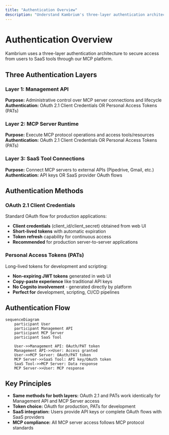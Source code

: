 ```yaml
---
title: "Authentication Overview"
description: "Understand Kambrium's three-layer authentication architecture"
---
```


# Authentication Overview

Kambrium uses a three-layer authentication architecture to secure access from users to SaaS tools through our MCP platform.

## Three Authentication Layers

### Layer 1: Management API

**Purpose:** Administrative control over MCP server connections and lifecycle  
**Authentication:** OAuth 2.1 Client Credentials OR Personal Access Tokens (PATs)

### Layer 2: MCP Server Runtime

**Purpose:** Execute MCP protocol operations and access tools/resources  
**Authentication:** OAuth 2.1 Client Credentials OR Personal Access Tokens (PATs)

### Layer 3: SaaS Tool Connections

**Purpose:** Connect MCP servers to external APIs (Pipedrive, Gmail, etc.)  
**Authentication:** API keys OR SaaS provider OAuth flows

## Authentication Methods

### OAuth 2.1 Client Credentials

Standard OAuth flow for production applications:

- **Client credentials** (client_id/client_secret) obtained from web UI
- **Short-lived tokens** with automatic expiration
- **Token refresh** capability for continuous access
- **Recommended** for production server-to-server applications

### Personal Access Tokens (PATs)

Long-lived tokens for development and scripting:

- **Non-expiring JWT tokens** generated in web UI
- **Copy-paste experience** like traditional API keys
- **No Cognito involvement** - generated directly by platform
- **Perfect for** development, scripting, CI/CD pipelines

## Authentication Flow

```mermaid
sequenceDiagram
    participant User
    participant Management API
    participant MCP Server
    participant SaaS Tool

    User->>Management API: OAuth/PAT token
    Management API->>User: Access granted
    User->>MCP Server: OAuth/PAT token
    MCP Server->>SaaS Tool: API key/OAuth token
    SaaS Tool->>MCP Server: Data response
    MCP Server->>User: MCP response
```

## Key Principles

- **Same methods for both layers:** OAuth 2.1 and PATs work identically for Management API and MCP Server access
- **Token choice:** OAuth for production, PATs for development
- **SaaS integration:** Users provide API keys or complete OAuth flows with SaaS providers
- **MCP compliance:** All MCP server access follows MCP protocol standards
